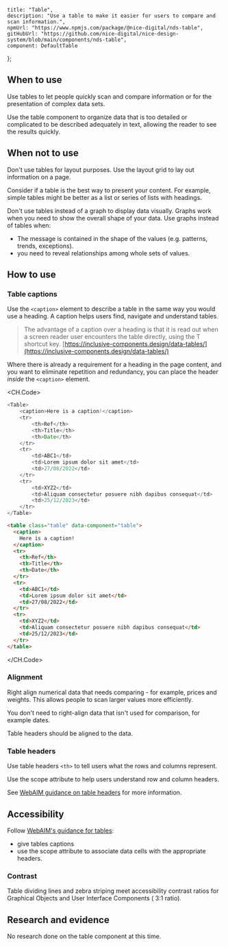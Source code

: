 
	title: "Table",
	description: "Use a table to make it easier for users to compare and scan information.",
	npmUrl: "https://www.npmjs.com/package/@nice-digital/nds-table",
	gitHubUrl: "https://github.com/nice-digital/nice-design-system/blob/main/components/nds-table",
	component: DefaultTable
};

## When to use

Use tables to let people quickly scan and compare information or for the presentation of complex data sets.

Use the table component to organize data that is too detailed or complicated to be described adequately in text, allowing the reader to see the results quickly.

## When not to use

Don't use tables for layout purposes. Use the layout grid to lay out information on a page.

Consider if a table is the best way to present your content. For example, simple tables might be better as a list or series of lists with headings.

Don't use tables instead of a graph to display data visually. Graphs work when you need to show the overall shape of your data. Use graphs instead of tables when:

-   The message is contained in the shape of the values (e.g. patterns, trends, exceptions).
-   you need to reveal relationships among whole sets of values.

## How to use

### Table captions

Use the `<caption>` element to describe a table in the same way you would use a heading. A caption helps users find, navigate and understand tables.

> The advantage of a caption over a heading is that it is read out when a screen reader user encounters the table directly, using the T shortcut key. [https://inclusive-components.design/data-tables/](https://inclusive-components.design/data-tables/)

Where there is already a requirement for a heading in the page content, and you want to eliminate repetition and redundancy, you can place the header _inside_ the `<caption>` element.

<Example>
<CaptionedTable />

<CH.Code>
```js React
<Table>
	<caption>Here is a caption!</caption>
	<tr>
		<th>Ref</th>
		<th>Title</th>
		<th>Date</th>
	</tr>
	<tr>
		<td>ABC1</td>
		<td>Lorem ipsum dolor sit amet</td>
		<td>27/08/2022</td>
	</tr>
	<tr>
		<td>XYZ2</td>
		<td>Aliquam consectetur posuere nibh dapibus consequat</td>
		<td>25/12/2023</td>
	</tr>
</Table>
```
```html HTML
<table class="table" data-component="table">
  <caption>
    Here is a caption!
  </caption>
  <tr>
    <th>Ref</th>
    <th>Title</th>
    <th>Date</th>
  </tr>
  <tr>
    <td>ABC1</td>
    <td>Lorem ipsum dolor sit amet</td>
    <td>27/08/2022</td>
  </tr>
  <tr>
    <td>XYZ2</td>
    <td>Aliquam consectetur posuere nibh dapibus consequat</td>
    <td>25/12/2023</td>
  </tr>
</table>
```
</CH.Code>
</Example>

### Alignment

Right align numerical data that needs comparing - for example, prices and weights. This allows people to scan larger values more efficiently.

You don't need to right-align data that isn't used for comparison, for example dates.

Table headers should be aligned to the data.

<Screenshot image="table-1.png" alt="Screenshot of a table with right-aligned data" caption="Right-aligning numerical data makes it easier to compare" />

### Table headers

Use table headers `<th>` to tell users what the rows and columns represent.

Use the scope attribute to help users understand row and column headers.

See [WebAIM guidance on table headers](https://webaim.org/techniques/tables/data#headers) for more information.

## Accessibility

Follow [WebAIM's guidance for tables](https://webaim.org/techniques/tables/data):

-   give tables captions
-   use the scope attribute to associate data cells with the appropriate headers.

### Contrast

Table dividing lines and zebra striping meet accessibility contrast ratios for Graphical Objects and User Interface Components ( 3:1 ratio).

## Research and evidence

No research done on the table component at this time.

